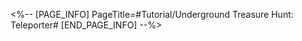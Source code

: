 <%-- [PAGE_INFO]
PageTitle=#Tutorial/Underground Treasure Hunt: Teleporter#
[END_PAGE_INFO] --%>
{{Tutorial
|sort      = 801005
|title     = Underground Treasure Hunt: Teleporter
|subtitle  = 
|type      = 
|about     = 
|image1    = Tutorial Underground Treasure Hunt Teleporter 1.png{{subst:void|<!--$UPLOAD:<<SpriteOutput/TutorialPic/TutorialPage_801005.png>-<Tutorial Underground Treasure Hunt Teleporter 1.png>-<Tutorial Files>>-->}}
|text1     = Defeating all enemies will activate the {{Color|h|nobold=1|Teleporter}}. After you ({{tt|tap|on mobile}}/{{tt|press|on controller}}/{{tt|click|on keyboard}}) on the Teleporter, the current exploration will end and results will be calculated.
}}